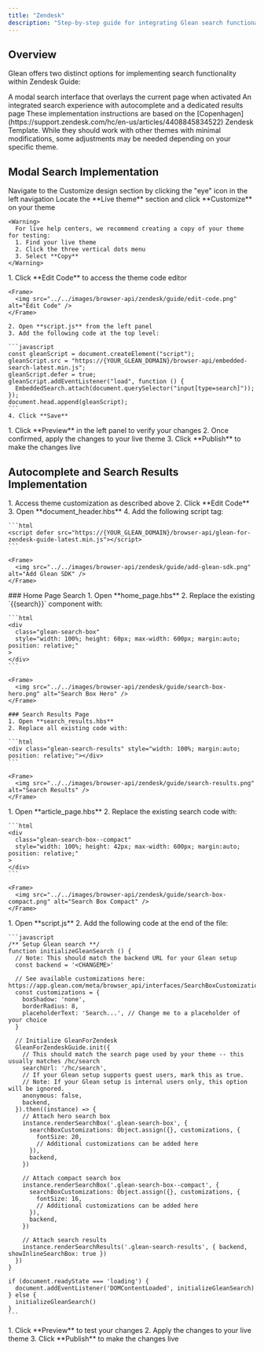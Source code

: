 ```yaml
---
title: "Zendesk"
description: "Step-by-step guide for integrating Glean search functionality into Zendesk Guide using the Copenhagen template"
---
```


## Overview

Glean offers two distinct options for implementing search functionality within Zendesk Guide:

<CardGroup cols={2}>
  <Card title="Modal Search" icon="window-maximize">
    A modal search interface that overlays the current page when activated
  </Card>
  <Card title="Autocomplete & Results Page" icon="magnifying-glass">
    An integrated search experience with autocomplete and a dedicated results page
  </Card>
</CardGroup>

<Note>
These implementation instructions are based on the [Copenhagen](https://support.zendesk.com/hc/en-us/articles/4408845834522) Zendesk Template. While they should work with other themes with minimal modifications, some adjustments may be needed depending on your specific theme.
</Note>

## Modal Search Implementation

<Steps>
  <Step title="Access Theme Customization">
    Navigate to the Customize design section by clicking the "eye" icon in the left navigation
  </Step>

  <Step title="Select Theme">
    Locate the **Live theme** section and click **Customize** on your theme

    <Warning>
      For live help centers, we recommend creating a copy of your theme for testing:
      1. Find your live theme
      2. Click the three vertical dots menu
      3. Select **Copy**
    </Warning>
  </Step>

  <Step title="Edit Theme Code">
    1. Click **Edit Code** to access the theme code editor

    <Frame>
      <img src="../../images/browser-api/zendesk/guide/edit-code.png" alt="Edit Code" />
    </Frame>

    2. Open **script.js** from the left panel
    3. Add the following code at the top level:

    ```javascript
    const gleanScript = document.createElement("script");
    gleanScript.src = "https://{YOUR_GLEAN_DOMAIN}/browser-api/embedded-search-latest.min.js";
    gleanScript.defer = true;
    gleanScript.addEventListener("load", function () {
      EmbeddedSearch.attach(document.querySelector("input[type=search]"));
    });
    document.head.append(gleanScript);
    ```
    4. Click **Save**
  </Step>

  <Step title="Preview and Publish">
    1. Click **Preview** in the left panel to verify your changes
    2. Once confirmed, apply the changes to your live theme
    3. Click **Publish** to make the changes live
  </Step>
</Steps>

## Autocomplete and Search Results Implementation

<Steps>
  <Step title="Import JavaScript Files">
    1. Access theme customization as described above
    2. Click **Edit Code**
    3. Open **document_header.hbs**
    4. Add the following script tag:

    ```html
    <script defer src="https://{YOUR_GLEAN_DOMAIN}/browser-api/glean-for-zendesk-guide-latest.min.js"></script>
    ```

    <Frame>
      <img src="../../images/browser-api/zendesk/guide/add-glean-sdk.png" alt="Add Glean SDK" />
    </Frame>
  </Step>

  <Step title="Replace Search UI Components">
    ### Home Page Search
    1. Open **home_page.hbs**
    2. Replace the existing `{{search}}` component with:

    ```html
    <div
      class="glean-search-box"
      style="width: 100%; height: 60px; max-width: 600px; margin:auto; position: relative;"
    >
    </div>
    ```

    <Frame>
      <img src="../../images/browser-api/zendesk/guide/search-box-hero.png" alt="Search Box Hero" />
    </Frame>

    ### Search Results Page
    1. Open **search_results.hbs**
    2. Replace all existing code with:

    ```html
    <div class="glean-search-results" style="width: 100%; margin:auto; position: relative;"></div>
    ```

    <Frame>
      <img src="../../images/browser-api/zendesk/guide/search-results.png" alt="Search Results" />
    </Frame>
  </Step>

  <Step title="Add Compact Search Box">
    1. Open **article_page.hbs**
    2. Replace the existing search code with:

    ```html
    <div
      class="glean-search-box--compact"
      style="width: 100%; height: 42px; max-width: 600px; margin:auto; position: relative;"
    >
    </div>
    ```

    <Frame>
      <img src="../../images/browser-api/zendesk/guide/search-box-compact.png" alt="Search Box Compact" />
    </Frame>
  </Step>

  <Step title="Initialize Glean Search">
    1. Open **script.js**
    2. Add the following code at the end of the file:

    ```javascript
    /** Setup Glean search **/
    function initializeGleanSearch () {
      // Note: This should match the backend URL for your Glean setup
      const backend = '<CHANGEME>'

      // See available customizations here: https://app.glean.com/meta/browser_api/interfaces/SearchBoxCustomizations.html
      const customizations = {
        boxShadow: 'none',
        borderRadius: 8,
        placeholderText: 'Search...', // Change me to a placeholder of your choice
      }

      // Initialize GleanForZendesk
      GleanForZendeskGuide.init({
        // This should match the search page used by your theme -- this usually matches /hc/search
        searchUrl: '/hc/search',
        // If your Glean setup supports guest users, mark this as true.
        // Note: If your Glean setup is internal users only, this option will be ignored.
        anonymous: false,
        backend,
      }).then((instance) => {
        // Attach hero search box
        instance.renderSearchBox('.glean-search-box', {
          searchBoxCustomizations: Object.assign({}, customizations, {
            fontSize: 20,
            // Additional customizations can be added here
          }),
          backend,
        })

        // Attach compact search box
        instance.renderSearchBox('.glean-search-box--compact', {
          searchBoxCustomizations: Object.assign({}, customizations, {
            fontSize: 16,
            // Additional customizations can be added here
          }),
          backend,
        })

        // Attach search results
        instance.renderSearchResults('.glean-search-results', { backend, showInlineSearchBox: true })
      })
    }

    if (document.readyState === 'loading') {
      document.addEventListener('DOMContentLoaded', initializeGleanSearch)
    } else {
      initializeGleanSearch()
    }
    ```
  </Step>

  <Step title="Verify and Publish">
    1. Click **Preview** to test your changes
    2. Apply the changes to your live theme
    3. Click **Publish** to make the changes live
  </Step>
</Steps>